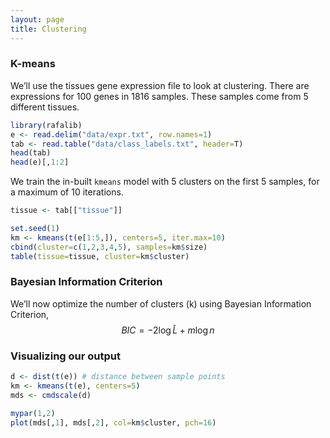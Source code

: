 ```yaml
---
layout: page
title: Clustering
---
```


### K-means

We'll use the tissues gene expression file to look at clustering. There are expressions for 100 genes in 1816 samples. These samples come from 5 different tissues.

```r
library(rafalib)
e <- read.delim("data/expr.txt", row.names=1)
tab <- read.table("data/class_labels.txt", header=T)
head(tab)
head(e)[,1:2]
```

We train the in-built `kmeans` model with 5 clusters on the first 5 samples, for a maximum of 10 iterations.   

```r
tissue <- tab[["tissue"]]
```
```r
set.seed(1)
km <- kmeans(t(e[1:5,]), centers=5, iter.max=10)
cbind(cluster=c(1,2,3,4,5), samples=km$size)
table(tissue=tissue, cluster=km$cluster)
```

### Bayesian Information Criterion

We'll now optimize the number of clusters (k) using Bayesian Information Criterion,
$$BIC = -2 \log \hat{L} + m \log n$$


### Visualizing our output

```r
d <- dist(t(e)) # distance between sample points
km <- kmeans(t(e), centers=5)
mds <- cmdscale(d)

mypar(1,2)
plot(mds[,1], mds[,2], col=km$cluster, pch=16)
```